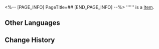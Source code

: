 <%-- [PAGE_INFO]
PageTitle=##
[END_PAGE_INFO] --%>
{{Item Infobox
|id          = 260004
|image       = Item .png{{subst:void|<!--$UPLOAD:<<SpriteOutput/Quest/ElfRestaurant/Seed/260016.png>-<Item .png>-<Item Icons>>-->}}
|type        = 
|invCategory = 
|rarity      = 2
|effect      = 
|description = 
}}
'''''' is a [[Item]].

==Other Languages==
{{Other Languages
|en   = 
|zhs  = 
|zht  = 
|ja   = 
|ko   = 
|es   = 
|fr   = 
|ru   = 
|th   = 
|vi   = 
|de   = 
|id   = 
|pt   = 
}}

==Change History==
{{Change History|3.5}}